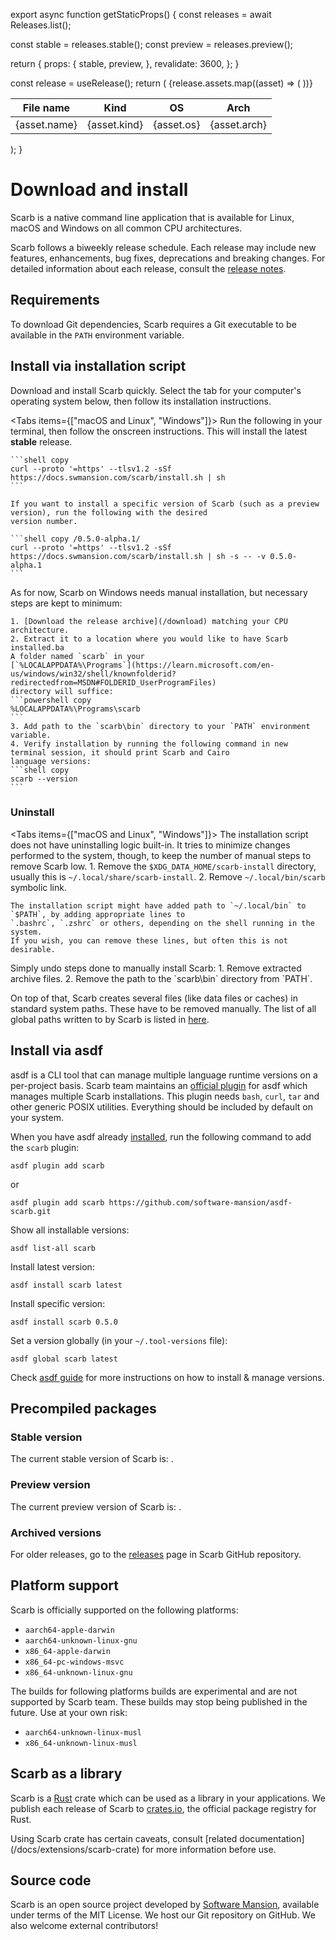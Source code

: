 
export async function getStaticProps() {
  const releases = await Releases.list();

const stable = releases.stable();
const preview = releases.preview();

return {
props: {
stable,
preview,
},
revalidate: 3600,
};
}

  const release = useRelease();
  return (
    <Table className="mt-4 whitespace-nowrap">
      <thead className="text-left">
        <Tr>
          <Th>File name</Th>
          <Th>Kind</Th>
          <Th>OS</Th>
          <Th>Arch</Th>
        </Tr>
      </thead>
      <tbody>
        {release.assets.map((asset) => (
          <Tr key={asset.name}>
            <Td>
              <Link href={asset.downloadUrl}>{asset.name}</Link>
            </Td>
            <Td>{asset.kind}</Td>
            <Td>{asset.os}</Td>
            <Td>{asset.arch}</Td>
          </Tr>
        ))}
      </tbody>
    </Table>
  );
}

# Download and install

Scarb is a native command line application that is available for Linux, macOS and Windows on all common CPU architectures.

Scarb follows a biweekly release schedule.
Each release may include new features, enhancements, bug fixes, deprecations and breaking changes.
For detailed information about each release, consult the [release notes](https://github.com/software-mansion/scarb/releases).

## Requirements

To download Git dependencies, Scarb requires a Git executable to be available in the `PATH` environment variable.

## Install via installation script

Download and install Scarb quickly.
Select the tab for your computer's operating system below, then follow its installation instructions.

<Tabs items={["macOS and Linux", "Windows"]}>
  <Tab>
    Run the following in your terminal, then follow the onscreen instructions.
    This will install the latest **stable** release.

    ```shell copy
    curl --proto '=https' --tlsv1.2 -sSf https://docs.swmansion.com/scarb/install.sh | sh
    ```

    If you want to install a specific version of Scarb (such as a preview version), run the following with the desired
    version number.

    ```shell copy /0.5.0-alpha.1/
    curl --proto '=https' --tlsv1.2 -sSf https://docs.swmansion.com/scarb/install.sh | sh -s -- -v 0.5.0-alpha.1
    ```

  </Tab>

  <Tab>
    As for now, Scarb on Windows needs manual installation, but necessary steps are kept to minimum:

    1. [Download the release archive](/download) matching your CPU architecture.
    2. Extract it to a location where you would like to have Scarb installed.ba
    A folder named `scarb` in your
    [`%LOCALAPPDATA%\Programs`](https://learn.microsoft.com/en-us/windows/win32/shell/knownfolderid?redirectedfrom=MSDN#FOLDERID_UserProgramFiles)
    directory will suffice:
    ```powershell copy
    %LOCALAPPDATA%\Programs\scarb
    ```
    3. Add path to the `scarb\bin` directory to your `PATH` environment variable.
    4. Verify installation by running the following command in new terminal session, it should print Scarb and Cairo
    language versions:
    ```shell copy
    scarb --version
    ```

  </Tab>
</Tabs>

### Uninstall

<Tabs items={["macOS and Linux", "Windows"]}>
  <Tab>
    The installation script does not have uninstalling logic built-in.
    It tries to minimize changes performed to the system, though, to keep the number of manual steps to remove Scarb
    low.
    1. Remove the `$XDG_DATA_HOME/scarb-install` directory, usually this is `~/.local/share/scarb-install`.
    2. Remove `~/.local/bin/scarb` symbolic link.

    The installation script might have added path to `~/.local/bin` to `$PATH`, by adding appropriate lines to
    `.bashrc`, `.zshrc` or others, depending on the shell running in the system.
    If you wish, you can remove these lines, but often this is not desirable.

  </Tab>

  <Tab>
    Simply undo steps done to manually install Scarb:
    1. Remove extracted archive files.
    2. Remove the path to the `scarb\bin` directory from `PATH`.

  </Tab>
</Tabs>

On top of that, Scarb creates several files (like data files or caches) in standard system paths.
These have to be removed manually.
The list of all global paths written to by Scarb is listed in [here](/docs/reference/global-directories).

## Install via asdf

asdf is a CLI tool that can manage multiple language runtime versions on a per-project basis.
Scarb team maintains an [official plugin](https://github.com/software-mansion/asdf-scarb) for asdf which manages
multiple Scarb installations.
This plugin needs `bash`, `curl`, `tar` and other generic POSIX utilities.
Everything should be included by default on your system.

When you have asdf already [installed](https://asdf-vm.com/guide/getting-started.html),
run the following command to add the `scarb` plugin:

```shell copy
asdf plugin add scarb
```

or

```shell copy
asdf plugin add scarb https://github.com/software-mansion/asdf-scarb.git
```

Show all installable versions:

```shell copy
asdf list-all scarb
```

Install latest version:

```shell copy
asdf install scarb latest
```

Install specific version:

```shell copy
asdf install scarb 0.5.0
```

Set a version globally (in your `~/.tool-versions` file):

```shell copy
asdf global scarb latest
```

Check [asdf guide](https://asdf-vm.com/guide/getting-started.html) for more instructions on how to install & manage versions.

## Precompiled packages

### Stable version

<WithRelease kind="stable">
  The current stable version of Scarb is: <Code><ReleaseVersion /></Code>.

  <AssetsTable />
</WithRelease>

### Preview version

<WithRelease kind="preview">
  The current preview version of Scarb is: <Code><ReleaseVersion /></Code>.

  <AssetsTable />
</WithRelease>

### Archived versions

For older releases, go to the [releases](https://github.com/software-mansion/scarb/releases) page in Scarb GitHub repository.

## Platform support

Scarb is officially supported on the following platforms:

- `aarch64-apple-darwin`
- `aarch64-unknown-linux-gnu`
- `x86_64-apple-darwin`
- `x86_64-pc-windows-msvc`
- `x86_64-unknown-linux-gnu`

The builds for following platforms builds are experimental and are not supported by Scarb team.
These builds may stop being published in the future.
Use at your own risk:

- `aarch64-unknown-linux-musl`
- `x86_64-unknown-linux-musl`

## Scarb as a library

Scarb is a [Rust](https://rust-lang.org) crate which can be used as a library in your applications.
We publish each release of Scarb to [crates.io](https://crates.io), the official package registry for Rust.

<Callout type="warning">
  Using Scarb crate has certain caveats, consult [related
  documentation](/docs/extensions/scarb-crate) for more information before use.
</Callout>

<BigLink
  href="https://crates.io/crates/scarb"
  text="Go to Scarb on crates.io"
/>

## Source code

Scarb is an open source project developed by [Software Mansion](https://swmansion.com), available under terms of the MIT License.
We host our Git repository on GitHub.
We also welcome external contributors!

<BigLink
  href="https://github.com/software-mansion/scarb"
  text="Go to Scarb on GitHub"
/>
